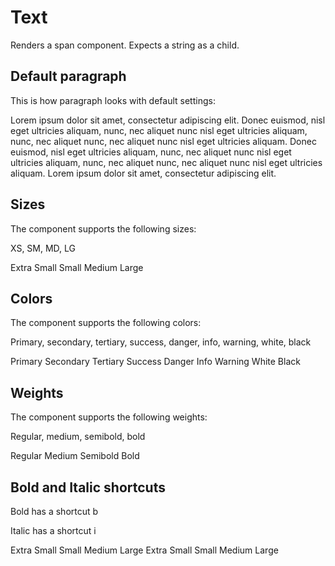 
<Meta of={stories}/>

# Text

Renders a span component. Expects a string as a child.

## Default paragraph

This is how paragraph looks with default settings:

<Canvas>
  <Text>
    Lorem ipsum dolor sit amet, consectetur adipiscing elit. Donec euismod, nisl eget ultricies
    aliquam, nunc, nec aliquet nunc nisl eget ultricies aliquam, nunc, nec aliquet nunc, nec aliquet
    nunc nisl eget ultricies aliquam.
  </Text>
  <Text>
    Donec euismod, nisl eget ultricies aliquam, nunc, nec aliquet nunc nisl eget ultricies aliquam,
    nunc, nec aliquet nunc, nec aliquet nunc nisl eget ultricies aliquam. Lorem ipsum dolor sit
    amet, consectetur adipiscing elit.
  </Text>
</Canvas>

## Sizes

The component supports the following sizes:

XS, SM, MD, LG

<Canvas>
  <Col gap="md">
    <Text size="xs">Extra Small</Text>
    <Text size="sm">Small</Text>
    <Text size="md">Medium</Text>
    <Text size="lg">Large</Text>
  </Col>
</Canvas>

## Colors

The component supports the following colors:

Primary, secondary, tertiary, success, danger, info, warning, white, black

<Canvas>
  <Col gap="md">
    <Text weight="bold" color="primary">
      Primary
    </Text>
    <Text weight="bold" color="secondary">
      Secondary
    </Text>
    <Text weight="bold" color="tertiary">
      Tertiary
    </Text>
    <Text weight="bold" color="success">
      Success
    </Text>
    <Text weight="bold" color="danger">
      Danger
    </Text>
    <Text weight="bold" color="info">
      Info
    </Text>
    <Text weight="bold" color="warning">
      Warning
    </Text>
    <Text weight="bold" color="white">
      White
    </Text>
    <Text weight="bold" color="black">
      Black
    </Text>
  </Col>
</Canvas>

## Weights

The component supports the following weights:

Regular, medium, semibold, bold

<Canvas>
  <Col gap="md">
    <Text weight="regular">Regular</Text>
    <Text weight="medium">Medium</Text>
    <Text weight="semibold">Semibold</Text>
    <Text weight="bold">Bold</Text>
  </Col>
</Canvas>

## Bold and Italic shortcuts

Bold has a shortcut b

Italic has a shortcut i

<Canvas>
  <Row>
    <Col gap="md">
      <Text b size="xs">
        Extra Small
      </Text>
      <Text b size="sm">
        Small
      </Text>
      <Text b size="md">
        Medium
      </Text>
      <Text b size="lg">
        Large
      </Text>
    </Col>
    <Col gap="md">
      <Text i size="xs">
        Extra Small
      </Text>
      <Text i size="sm">
        Small
      </Text>
      <Text i size="md">
        Medium
      </Text>
      <Text i size="lg">
        Large
      </Text>
    </Col>
  </Row>
</Canvas>
